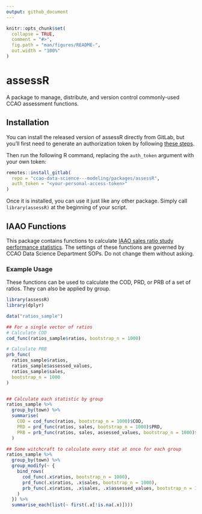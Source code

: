 ---
output: github_document
---

<!-- README.md is generated from README.Rmd. Please edit that file -->

```{r, include = FALSE}
knitr::opts_chunk$set(
  collapse = TRUE,
  comment = "#>",
  fig.path = "man/figures/README-",
  out.width = "100%"
)
```

# assessR

A package to manage, distribute, and version control commonly-used
CCAO assessment functions.

## Installation

You can install the released version of assessR directly from GitLab, but you'll 
first need to generate an authorization token by following
[these steps](https://docs.gitlab.com/ee/user/profile/personal_access_tokens.html#creating-a-personal-access-token).

Then run the following R command, replacing the `auth_token` argument with
your own token:

```r
remotes::install_gitlab(
  repo = "ccao-data-science---modeling/packages/assessR",
  auth_token = "<your-personal-access-token>"
)
```

Once it is installed, you can use it just like any other package. Simply
call `library(assessR)` at the beginning of your script.

## IAAO Functions

This package contains functions to calculate [IAAO sales ratio study performance statistics](https://www.iaao.org/media/standards/Standard_on_Ratio_Studies.pdf). The settings of these functions are governed by CCAO Data Science Department SOPs. Do not change them without asking.

### Example Usage

These functions can be used to calculate the COD, PRD, or PRB of a set of ratios. They can also be applied by group. 

```{r, warning=FALSE}
library(assessR)
library(dplyr)

data("ratios_sample")

## For a single vector of ratios
# Calculate COD
cod_func(ratios_sample$ratios, bootstrap_n = 1000)

# Calculate PRB
prb_func(
  ratios_sample$ratios,
  ratios_sample$assessed_values,
  ratios_sample$sales,
  bootstrap_n = 1000
)


## Calculate each statistic by group
ratios_sample %>%
  group_by(town) %>%
  summarise(
    COD = cod_func(ratios, bootstrap_n = 1000)$COD,
    PRD = prd_func(ratios, sales, bootstrap_n = 1000)$PRD,
    PRB = prb_func(ratios, sales, assessed_values, bootstrap_n = 1000)$PRB
  )

## Some witchcraft to calculate every stat at once for each group
ratios_sample %>%
  group_by(town) %>%
  group_modify(~ {
    bind_rows(
      cod_func(.x$ratios, bootstrap_n = 1000),
      prd_func(.x$ratios, .x$sales, bootstrap_n = 1000),
      prb_func(.x$ratios, .x$sales, .x$assessed_values, bootstrap_n = 1000)
    )
  }) %>%
  summarise_each(list(~ first(.x[!is.na(.x)]))) 

```

